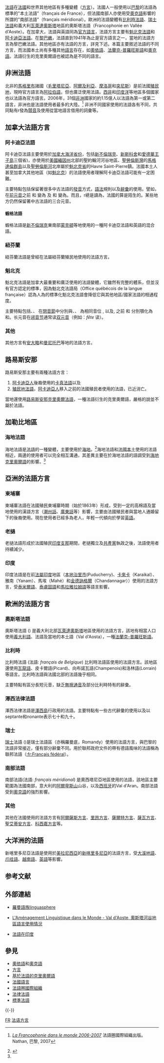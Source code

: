{{NoteTA
|G1=地名
}}
{{Link style|time=2015-12-13T14:19:55+00:00}}
[[法語|法語]]在[[法国|法國]]和世界其他地區有多種變體（[[方言|方言]]）。法國人一般使用以[[巴黎|巴黎]]的法語為標準的"本土法語"（français de France），但法國南部人亦使用受[[奧克語|奧克語]]影響的所謂的"南部法語"（français méridional）。歐洲的法語變體有[[比利時法語|比利時法語]]、[[瑞士法語|瑞士法語]]和義大利[[瓦萊達奧斯塔|瓦萊達奧斯塔]]地區的奧斯塔法語（Francophonie en Vallée d'Aoste）。在加拿大，法語與英語同為[[官方语言|官方語言]]，法語方言主要有[[魁北克法語|魁北克法語]]和[[阿卡迪亞法語|阿卡迪亞法語]]。在[[黎巴嫩|黎巴嫩]]，法語直到1941年為止是官方語言之一，當地的法語方言為黎巴嫩法語。其他地區亦有法語的方言，詳見下述。本篇主要敘述法語的不同方言，而法國本土尚有多種其他[[法國語言|語言]]存在，如[[奧依語|奧依語]]、[[法蘭克-普羅旺斯語|法蘭克-普羅旺斯語]]和[[奧克語|奧克語]]。法語衍生的克里奧爾語也被認為是不同的語言。

==非洲法語==
{{main|非洲法語}}

北非的[[馬格里布|馬格里布]]諸國（[[毛里塔尼亞|毛里塔尼亞]]、[[阿爾及利亞|阿爾及利亞]]、[[摩洛哥|摩洛哥]]和[[突尼斯|突尼斯]]）是前法國[[殖民地|殖民地]]，現時官方語言為[[阿拉伯語|阿拉伯語]]，但也廣泛使用法語。[[西非|西非]]和[[印度洋|印度洋]]等地區多個國家也以法語為官方語言。2006年，31個[[非洲|非洲]]國家的約1.15億人以法語為第一或第二語言，非洲也是法語使用者最多的大陸。<ref name=2007_report>{{fr_icon}} [http://www.amazon.fr/dp/2098821778 ''La Francophonie dans le monde 2006-2007''] {{Wayback|url=http://www.amazon.fr/dp/2098821778 |date=20110522004924 }} 法語圈國際組織出版。 Nathan, 巴黎, 2007</ref> 非洲不同國家使用的法語各有不同，共同點有r發為[[顫音|顫音]]及使用從當地語言借用的詞彙等。

==加拿大法語方言==
{{main|加拿大法語}}

=== 阿卡迪亞法語 ===
{{main|阿卡迪亞法語}}
阿卡迪亞法語主要使用於[[加拿大海洋省份|加拿大海洋省份]]，包括[[新不倫瑞克|新不倫瑞克]]、[[新斯科舍|新斯科舍]]和[[愛德華王子島|愛德華王子島]]三個省)，亦使用於[[美国|美國]][[緬因州|緬因州]]北部的聖約翰河河谷地區、[[聖羅倫斯灣|聖勞倫斯灣]]的[[馬格達倫群島|馬格達倫群島]]以及[[聖勞倫斯河|聖勞倫斯河]]北岸屬於[[魁北克省|魁北克省]]的Havre Saint-Pierre鎮。法國本土人甚至加拿大其他地區（如[[魁北克省|魁北克]]）的法語使用者理解阿卡迪亞法語可能有一定困難。

主要特點包括保留著很多中古法語的[[發音|發音]]方式，[[语法|語法]]規則以及[[词语|辭彙]]的使用。譬如，在[[前元音|前元音]]之前 {{IPA|/k/}} 和 {{IPA|/tj/}} 變為{{IPA|t͡ʃ/}} 及 {{IPA|/g/}} 和{{IPA|/dj/}} 變為{{IPA|d͡ʒ/}}。而且，r總是讀為{{IPA|/r/}}，法國的{{IPA|/ʁ/}}算是陌生的。某些地方仍然保留著中古法語的三合元音{{IPA|/ə, a, o/}}。

====蝦格法語====
{{main|:fr:Chiac}}
蝦格法語是[[新不倫瑞克|新不倫瑞克]]東南部[[蒙克頓|蒙克頓]]等地使用的一種阿卡迪亞法語和英語的混合語。

===紐芬蘭===
{{main|纽芬兰法语}}
紐芬蘭法語是曾經在法屬紐芬蘭殖民地使用的法語方言。

===魁北克===
{{main|魁北克法語}}
魁北克法語是加拿大最重要和廣泛使用的法語變體，它雖然有完整的體系，但並沒有官方認定的標準，因為魁北克法語局（Office québécois de la langue française）認為人為的標準化魁北克法語會降低它與其他地區/國家法語的相通程度。

主要特點包括{{IPA|/i/}}、{{IPA|/y/}}、{{IPA|/u/}} 在[[闭音节|閉音節]]中分別與{{IPA|/ɪ/}}、{{IPA|/ʏ/}}、{{IPA|/ʊ/}} 為相同音位 , 以及{{IPA|/i/}}, {{IPA|/y/}}之前{{IPA|/t/}} 和 {{IPA|/d/}}分別顎化為{{IPA|[t͡s]}} 和{{IPA|[d͡z]}}。长元音在[[闭音节|闭音节]]通常读[[双元音|双元音]]（例如：''fête'' 读{{IPA|[faɛ̯t]}}）。

===其他===
其他方言有[[:fr:Franco-Ontariens|安大略]]和[[:fr:Franco-Manitobains|曼尼托巴]]等地的法語方言。

==路易斯安那==
{{main|:en:Cajun French|:en:Colonial French}}

路易斯安那主要有兩種法語方言：
# [[阿卡迪亞人|阿卡迪亞人]]後裔使用的[[卡真法語|卡真法語]]以及
# [[殖民地法語|殖民地法語]]，[[阿卡迪亞人|阿卡迪亞人]]移入之前的法國殖民者使用的法語，已近消亡。
當地還使用[[路易斯安那克里奧爾法語|路易斯安那克里奧爾法語]]，一種法語衍生的克里奧爾語，嚴格的說並不屬於法語。

== 加勒比地區 ==
===海地法語===
{{main|海地法語}}
海地法語是[[法語|法語]]的一種變體，主要使用於[[海地|海地]]。<ref name="hcult">{{cite web |url=http://www.haitian-culture.com/haitian-creole/haiti-french/ |title=Haiti French Vs. Paris French |accessdate=2014-02-08 |archive-date=2014-02-22 |archive-url=https://web.archive.org/web/20140222030332/http://www.haitian-culture.com/haitian-creole/haiti-french/ |dead-url=no }}</ref>海地法語和[[法國本土|法國本土]]使用的法語相近，兩邊的使用者可以完全相互溝通，其差異主要在於海地法語的語調受到[[海地克里奧爾語|海地克里奧爾語]]的影響。<ref name="hcult"/>

==亞洲的法語方言==
===柬埔寨===
柬埔寨法語在法國殖民柬埔寨時期（始於1863年）形成，受到一定的高棉語及當地使用的漢語方言（[[潮州話|潮州話]]、[[廣東話|廣東話]]等）影響，主要由法國殖民者與當地人通婚留下的後裔使用。現在使用者已經多為老人，年輕一代傾向於學習[[英语|英語]]。

===老撾===
老撾法語形成於法國殖民[[印度支那|印度支那]]期間，老撾獨立及[[共产党|共產黨]]執政之後，法語使用者持續減少。

===印度===
印度法語是在前[[法屬印度|法屬印度]]地區（[[本地治里|本地治里市]](Puducherry)、[[卡來卡|卡來卡]]（Karaikal）、雅南（Yanam）、馬埃（Mahé）和[[金德訥格爾|金德訥格爾]]（Chandannagar））使用的法語方言，受[[泰米爾語|泰米爾語]]、[[泰盧固語|泰盧固語]]和[[馬拉雅拉姆語|馬拉雅拉姆語]]等語言影響。

==歐洲的法語方言==
===奧斯塔法語===
奧斯塔法語 ({{lang-fr|français valdôtain}}) 是義大利北部[[瓦萊達奧斯塔|瓦萊達奧斯塔]]地區使用的法語方言，該地有相當人口使用[[意大利语|義大利語]]、法語及當地的本土語（Val d'Aosta），一種[[法蘭克-普羅旺斯語|法蘭克-普羅旺斯語]]。

===比利時===
{{main|比利時法語}}
比利時法語 (法語: ''français de Belgique'') 比利時法語區使用的法語方言。該地區還使用[[瓦龍語|瓦龍語]]、皮卡爾語(Picard)、向布諾瓦語(Champenois)和洛林語(Lorrain)等語言。比利時法語與法國北部的法語幾乎相同。 

主要特點有區分長短元音，缺乏[[無擦通音|無擦通音]]{{IPA|/ɥ/}}及部分比利時特有的辭彙。

===澤西法律法語===
{{main|:en:Jersey Legal French}}
澤西法律法語是[[澤西島|澤西島]]行政用的法語。主要特點有一些古代辭彙的使用以及以septante和nonante表示七十和九十。

===瑞士===
{{Main|瑞士法語}}
[[瑞士|瑞士]]法語 ({{lang-fr|français de Suisse, Suisse romand}})是瑞士法語區（亦稱羅曼底，Romandy）使用的法語方言，與巴黎的法語非常接近，僅有部分辭彙不同。用於聯邦政府文件的帶有德語風味的法語稱為聯邦法語（[[:fr:Français_fédéral|:fr:Français fédéral]]）。

===南部法語===
{{main|:en:Meridional French}}
南部法語(法語: ''français méridional'') 是奧西塔尼亞地區使用的法語，該地區主要範圍為法國南部，意大利的[[阿尔卑斯山|阿爾卑斯山]]山谷，以及[[西班牙|西班牙]]的Val d'Aran。南部法語受到[[奧克語|奧克語]]的強烈影響。

===其他===
其他在法國使用的法語方言有[[:fr:français_d'Alsace|阿爾薩斯方言]]、[[:fr:Parler_lyonnais|里昂方言]]、[[:fr:Parler_sarthois|薩爾特方言]]、[[:fr:Parler_savoyard|薩瓦方言]]、[[:fr:Parler_gaga|聖艾蒂安方言]]、[[:fr:français_de_corse|科西嘉方言]]等。

==大洋洲的法語==
新喀里多尼亞法語是使用於[[美拉尼西亞|美拉尼西亞]]的[[新喀里多尼亞|新喀里多尼亞]]的法語方言，受[[大溪地語|大溪地語]]、[[爪哇語|爪哇語]]、[[越南語|越南語]]、[[英语|英語]]等影響。

== 参考文献 ==
{{Reflist}}

== 外部連結 ==
* [https://web.archive.org/web/20050511215807/http://www.linguasphere.org/langues_romanes.pdf 羅曼語族linguasphere]
* {{fr icon}} [http://www.tlfq.ulaval.ca/axl/europe/italieaoste.htm L'Aménagement Linguistique dans le Monde - Val d'Aoste, 奧斯塔河谷地區語言使用情況] {{Wayback|url=http://www.tlfq.ulaval.ca/axl/europe/italieaoste.htm |date=20070811053659 }}
*[http://www.diplomatie.gouv.fr/label_france/ENGLISH/DOSSIER/asie/tour.html#inde 法語在印度] {{Wayback|url=http://www.diplomatie.gouv.fr/label_france/ENGLISH/DOSSIER/asie/tour.html#inde |date=20191206174715 }}

==參見==
{{Portal box|法国|语言学}}
*[[奧依語|奧依語]]和[[奧克語|奧克語]]
*[[方言|方言]]
*[[基於法語的克里奧爾語|基於法語的克里奧爾語]]
*[[法國語言|法國語言]]
*[[法語圈國際組織|法語圈國際組織]]
*[[:en:Law_French|法律法語]]
*[[:en:Standard_French|標準法語]]

{{-}}
{{French dialects by continent}}

[[Category:各语种方言|FR]]
[[Category:法语方言|]]